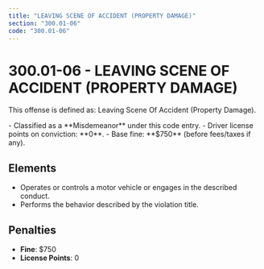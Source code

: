 ```yaml
---
title: "LEAVING SCENE OF ACCIDENT (PROPERTY DAMAGE)"
section: "300.01-06"
code: "300.01-06"
---
```





# 300.01-06 - LEAVING SCENE OF ACCIDENT (PROPERTY DAMAGE)

This offense is defined as: Leaving Scene Of Accident (Property Damage).

<Aside type="caution" title="Charge Type: Misdemeanor">
- Classified as a **Misdemeanor** under this code entry.
- Driver license points on conviction: **0**.
- Base fine: **$750** (before fees/taxes if any).
</Aside>

## Elements
- Operates or controls a motor vehicle or engages in the described conduct.
- Performs the behavior described by the violation title.

## Penalties
- **Fine**: $750
- **License Points**: 0
